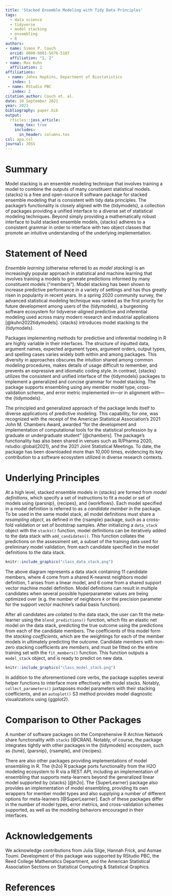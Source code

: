 ```yaml
---
title: 'Stacked Ensemble Modeling with Tidy Data Principles'
tags:
  - data science
  - tidyverse
  - model stacking
  - ensembling
  - R
authors:
- name: Simon P. Couch
  orcid: 0000-0001-5676-5107
  affiliation: "1, 2"
- name: Max Kuhn
  affiliation: 2
affiliations:
 - name: Johns Hopkins, Department of Biostatistics
   index: 1
 - name: RStudio PBC
   index: 2
citation_author: Couch et. al.
date: 10 September 2021
year: 2021
bibliography: paper.bib
output: 
  rticles::joss_article:
    keep_tex: true
    includes:
      in_header: columns.tex
csl: apa.csl
journal: JOSS
---
```


# Summary

Model stacking is an ensemble modeling technique that involves training a model to combine the outputs of many constituent statistical models. {stacks} is a free and open-source R software package for stacked ensemble modeling that is consistent with tidy data principles. The package’s functionality is closely aligned with the {tidymodels}, a collection of packages providing a unified interface to a diverse set of statistical modeling techniques. Beyond simply providing a mathematically robust interface to build stacked ensemble models, {stacks} adheres to a consistent grammar in order to interface with two object classes that promote an intuitive understanding of the underlying implementation.

# Statement of Need

*Ensemble learning* (otherwise referred to as *model stacking*) is an increasingly popular approach in statistical and machine learning that involves training a models to generate predictions informed by many constituent models ("members"). Model stacking has been shown to increase predictive performance in a variety of settings and has thus greatly risen in popularity in recent years. In a spring 2020 community survey, the advanced statistical modeling technique was ranked as the first priority for future development among users of the {tidymodels}, a burgeoning software ecosystem for tidyverse-aligned predictive and inferential modeling used across many modern research and industrial applications [@kuhn2022tidymodels]. {stacks} introduces model stacking to the {tidymodels}.

Packages implementing methods for predictive and inferential modeling in R are highly variable in their interfaces. The structure of inputted data, argument names, expected argument types, argument orders, output types, and spelling cases varies widely both within and among packages. This diversity in approaches obscures the intuition shared among common modeling procedures, makes details of usage difficult to remember, and prevents an expressive and idiomatic coding style. In contrast, {stacks} utilizes the consistent and unified interface of the {tidymodels} packages to implement a generalized and concise grammar for model stacking. The package supports ensembling using any member model type, cross-validation scheme, and error metric implemented in---or in alignment with---the {tidymodels}.

The principled and generalized approach of the package lends itself to diverse applications of predictive modeling. This capability, for one, was recognized with the receipt of the American Statistical Association's 2021 John M. Chambers Award, awarded "for the development and implementation of computational tools for the statistical profession by a graduate or undergraduate student" [@chambers]. The package's functionality has also been shared in venues such as R/Pharma 2020, rstudio::global(2021), and the 2021 Joint Statistical Meetings. To date, the package has been downloaded more than 10,000 times, evidencing its key contribution to a software ecosystem utilized in diverse research contexts.

# Underlying Principles

At a high level, stacked ensemble models in {stacks} are formed from *model definitions*, which specify a set of instructions to fit a model or set of models using {parsnip}, {recipes}, and {workflows}. Each model specified in a model definition is referred to as a *candidate member* in the package. To be used in the same model stack, all model definitions must share a *resampling object*, as defined in the {rsample} package, such as a cross-fold validation or set of bootstrap samples. After initializing a `data_stack` object with the `stacks()` function, model definitions can be iteratively added to the data stack with `add_candidates()`. This function collates the predictions on the assessment set, a subset of the training data used for preliminary model validation, from each candidate specified in the model definitions to the data stack.

```r
knitr::include_graphics("class_data_stack.png")
```

The above diagram represents a data stack containing 11 candidate members, where 4 come from a shared K-nearest neighbors model definition, 1 arises from a linear model, and 6 come from a shared support vector machine model definition. Model definitions can result in multiple candidates when several possible hyperparameter values are being optimized over (e.g. the number of neighbors $k$ or the precision parameter for the support vector machine's radial basis function).

After all candidates are collated to the data stack, the user can fit the meta-learner using the `blend_predictions()` function, which fits an elastic net model on the data stack, predicting the true outcome using the predictions from each of the candidate members. The coefficients of this model form the *stacking coefficients*, which are the weightings for each of the member models in ultimately predicting the outcome. Candidate members with non-zero stacking coefficients are *members*, and must be fitted on the entire training set with the `fit_members()` function. This function outputs a `model_stack` object, and is ready to predict on new data.

```r
knitr::include_graphics("class_model_stack.png")
```

In addition to the aforementioned core verbs, the package supplies several helper functions to interface more effectively with model stacks. Notably, `collect_parameters()` juxtaposes model parameters with their stacking coefficients, and an `autoplot()` S3 method provides model diagnostic visualizations using {ggplot2}.

# Comparison to Other Packages

A number of software packages on the Comprehensive R Archive Network share functionality with `stacks` [@CRAN]. Notably, of course, the package integrates tightly with other packages in the {tidymodels} ecosystem, such as {tune}, {parsnip}, {rsample}, and {recipes}.

There are also other packages providing implementations of model ensembling in R. The {h2o} R package ports functionality from the H2O modeling ecosystem to R via a REST API, including an implementation of ensembling that supports meta-learners beyond the generalized linear model supported by {stacks} [@h2o]. The {SuperLearner} package also provides an implementation of model ensembling, providing its own wrappers for member model types and also supplying a number of different options for meta-learners [@SuperLearner]. Each of these packages differ in the number of model types, error metrics, and cross-validation schemes supported, as well as the modeling behaviors encouraged in their interfaces.

# Acknowledgements

We acknowledge contributions from Julia Silge, Hannah Frick, and Asmae Toumi. Development of this package was supported by RStudio PBC, the Reed College Mathematics Department, and the American Statistical Association Sections on Statistical Computing & Statistical Graphics.

# References
